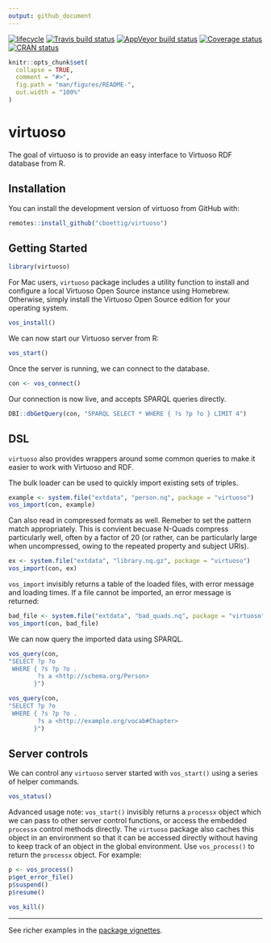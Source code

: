 ```yaml
---
output: github_document
---
```


[![lifecycle](https://img.shields.io/badge/lifecycle-experimental-orange.svg)](https://www.tidyverse.org/lifecycle/#experimental)
[![Travis build status](https://travis-ci.org/cboettig/virtuoso.svg?branch=master)](https://travis-ci.org/cboettig/virtuoso)
[![AppVeyor build status](https://ci.appveyor.com/api/projects/status/github/cboettig/virtuoso?branch=master&svg=true)](https://ci.appveyor.com/project/cboettig/virtuoso)
[![Coverage status](https://codecov.io/gh/cboettig/virtuoso/branch/master/graph/badge.svg)](https://codecov.io/github/cboettig/virtuoso?branch=master)
[![CRAN status](https://www.r-pkg.org/badges/version/virtuoso)](https://cran.r-project.org/package=virtuoso) 
 
<!-- README.md is generated from README.Rmd. Please edit that file -->

```r
knitr::opts_chunk$set(
  collapse = TRUE,
  comment = "#>",
  fig.path = "man/figures/README-",
  out.width = "100%"
)
```
# virtuoso

The goal of virtuoso is to provide an easy interface to Virtuoso RDF database from R. 

## Installation

You can install the development version of virtuoso from GitHub with:

``` r
remotes::install_github("cboettig/virtuoso")
```

## Getting Started

```r
library(virtuoso)
```

For Mac users, `virtuoso` package includes a utility function to install and configure a local Virtuoso Open Source instance using Homebrew.  Otherwise, simply install the Virtuoso Open Source edition for your operating system. 


```r
vos_install()
```

We can now start our Virtuoso server from R:

```r
vos_start()
```



 Once the server is running, we can connect to the database.

```r
con <- vos_connect()
```

Our connection is now live, and accepts SPARQL queries directly.  

```r
DBI::dbGetQuery(con, "SPARQL SELECT * WHERE { ?s ?p ?o } LIMIT 4")
```

## DSL

`virtuoso` also provides wrappers around some common queries to make it easier to work with Virtuoso and RDF.

The bulk loader can be used to quickly import existing sets of triples. 

```r
example <- system.file("extdata", "person.nq", package = "virtuoso")
vos_import(con, example)
```

Can also read in compressed formats as well.  Remeber to set the pattern match appropriately.  This is convient becuase N-Quads compress particularly well, often by a factor of 20 (or rather, can be particularly large when uncompressed, owing to the repeated property and subject URIs).  

```r
ex <- system.file("extdata", "library.nq.gz", package = "virtuoso")
vos_import(con, ex)
```

`vos_import` invisibly returns a table of the loaded files, with error message and loading times.  If a file cannot be imported, an error message is returned:

```r
bad_file <- system.file("extdata", "bad_quads.nq", package = "virtuoso")
vos_import(con, bad_file)
```

 
We can now query the imported data using SPARQL.  

```r
vos_query(con, 
"SELECT ?p ?o 
 WHERE { ?s ?p ?o .
        ?s a <http://schema.org/Person>
       }")
```

```r
vos_query(con, 
"SELECT ?p ?o 
 WHERE { ?s ?p ?o .
        ?s a <http://example.org/vocab#Chapter>
       }")
```


## Server controls

We can control any `virtuoso` server started with `vos_start()` using a series of helper commands.  

```r
vos_status()
```

Advanced usage note: `vos_start()` invisibly returns a `processx` object which we can pass to other server control functions, or access the embedded `processx` control methods directly.  The `virtuoso` package also caches this object in an environment so that it can be accessed directly without having to keep track of an object in the global environment. Use `vos_process()` to return the `processx` object.  For example:

```r
p <- vos_process()
p$get_error_file()
p$suspend()
p$resume()
```

```r
vos_kill()
```

---

See richer examples in the [package vignettes](https://cboettig.github.io/virtuoso/articles).


